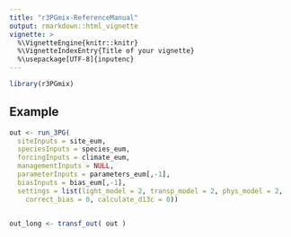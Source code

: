 ```yaml
---
title: "r3PGmix-ReferenceManual"
output: rmarkdown::html_vignette
vignette: >
  %\VignetteEngine{knitr::knitr}
  %\VignetteIndexEntry{Title of your vignette}
  %\usepackage[UTF-8]{inputenc}
---
```


```r
library(r3PGmix)
```

## Example

```r
out <- run_3PG(
  siteInputs = site_eum, 
  speciesInputs = species_eum, 
  forcingInputs = climate_eum, 
  managementInputs = NULL,
  parameterInputs = parameters_eum[,-1], 
  biasInputs = bias_eum[,-1],
  settings = list(light_model = 2, transp_model = 2, phys_model = 2, 
    correct_bias = 0, calculate_d13c = 0))


out_long <- transf_out( out )

```